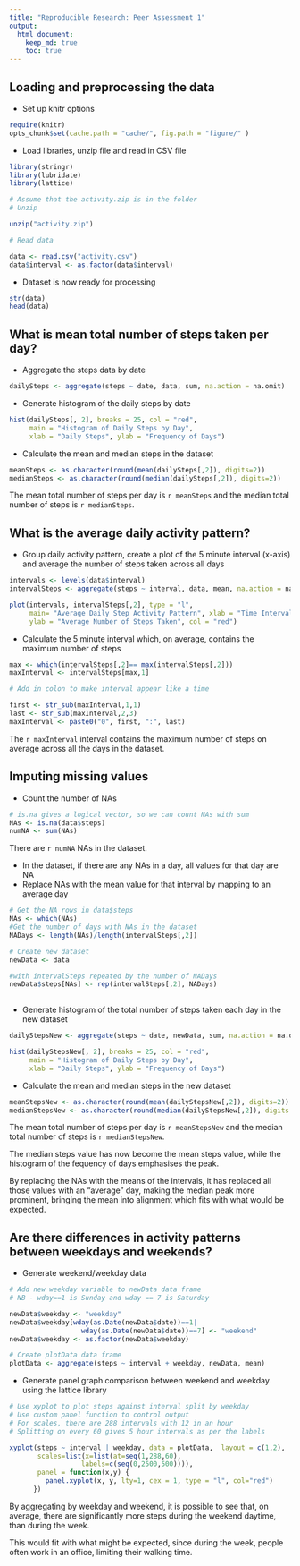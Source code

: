 ```yaml
---
title: "Reproducible Research: Peer Assessment 1"
output: 
  html_document:
    keep_md: true
    toc: true
---
```


## Loading and preprocessing the data

* Set up knitr options

```r
require(knitr)
opts_chunk$set(cache.path = "cache/", fig.path = "figure/" )

```


* Load libraries, unzip file and read in CSV file

```r

library(stringr)
library(lubridate)
library(lattice)

# Assume that the activity.zip is in the folder
# Unzip

unzip("activity.zip")

# Read data

data <- read.csv("activity.csv")
data$interval <- as.factor(data$interval)

```

* Dataset is now ready for processing

```r

str(data)
head(data)

```


## What is mean total number of steps taken per day?

* Aggregate the steps data by date

```r

dailySteps <- aggregate(steps ~ date, data, sum, na.action = na.omit)

```

* Generate histogram of the daily steps by date

```r

hist(dailySteps[, 2], breaks = 25, col = "red", 
     main = "Histogram of Daily Steps by Day", 
     xlab = "Daily Steps", ylab = "Frequency of Days")

```

* Calculate the mean and median steps in the dataset

```r

meanSteps <- as.character(round(mean(dailySteps[,2]), digits=2))
medianSteps <- as.character(round(median(dailySteps[,2]), digits=2))

```

The mean total number of steps per day is `r meanSteps` and the median total 
number of steps is `r medianSteps`.

## What is the average daily activity pattern?

* Group daily activity pattern, create a plot of the 5 minute interval (x-axis) 
and average the number of steps taken across all days

```r

intervals <- levels(data$interval)
intervalSteps <- aggregate(steps ~ interval, data, mean, na.action = na.omit)

plot(intervals, intervalSteps[,2], type = "l", 
     main= "Average Daily Step Activity Pattern", xlab = "Time Interval", 
     ylab = "Average Number of Steps Taken", col = "red")

```

* Calculate the 5 minute interval which, on average, contains the maximum number 
of steps

```r

max <- which(intervalSteps[,2]== max(intervalSteps[,2]))
maxInterval <- intervalSteps[max,1]

# Add in colon to make interval appear like a time

first <- str_sub(maxInterval,1,1)
last <- str_sub(maxInterval,2,3)
maxInterval <- paste0("0", first, ":", last)

```

The `r maxInterval` interval contains the maximum number of steps on average 
across all the days in the dataset.

## Imputing missing values

* Count the number of NAs

```r

# is.na gives a logical vector, so we can count NAs with sum
NAs <- is.na(data$steps)
numNA <- sum(NAs)

```

There are `r numNA` NAs in the dataset.

* In the dataset, if there are any NAs in a day, all values for that day are NA
* Replace NAs with the mean value for that interval by mapping to an average day

```r

# Get the NA rows in data$steps
NAs <- which(NAs)
#Get the number of days with NAs in the dataset
NADays <- length(NAs)/length(intervalSteps[,2])

# Create new dataset 
newData <- data

#with intervalSteps repeated by the number of NADays
newData$steps[NAs] <- rep(intervalSteps[,2], NADays)
  
```

* Generate histogram of the total number of steps taken each day in the new 
dataset

```r

dailyStepsNew <- aggregate(steps ~ date, newData, sum, na.action = na.omit)

hist(dailyStepsNew[, 2], breaks = 25, col = "red", 
     main = "Histogram of Daily Steps by Day", 
     xlab = "Daily Steps", ylab = "Frequency of Days")


```

* Calculate the mean and median steps in the new dataset

```r

meanStepsNew <- as.character(round(mean(dailyStepsNew[,2]), digits=2))
medianStepsNew <- as.character(round(median(dailyStepsNew[,2]), digits = 2))

```

The mean total number of steps per day is `r meanStepsNew` and the median total
number of steps is `r medianStepsNew`.

The median steps value has now become the mean steps value, while the histogram
of the fequency of days emphasises the peak. 

By replacing the NAs with the means of the intervals, it has replaced all those 
values with an "average" day, making the median peak more prominent, bringing 
the mean into alignment which fits with what would be expected.

## Are there differences in activity patterns between weekdays and weekends?

* Generate weekend/weekday data

```r

# Add new weekday variable to newData data frame
# NB - wday==1 is Sunday and wday == 7 is Saturday

newData$weekday <- "weekday"
newData$weekday[wday(as.Date(newData$date))==1|
                  wday(as.Date(newData$date))==7] <- "weekend"
newData$weekday <- as.factor(newData$weekday)

# Create plotData data frame
plotData <- aggregate(steps ~ interval + weekday, newData, mean)

```

* Generate panel graph comparison between weekend and weekday
using the lattice library

```r
# Use xyplot to plot steps against interval split by weekday
# Use custom panel function to control output
# For scales, there are 288 intervals with 12 in an hour
# Splitting on every 60 gives 5 hour intervals as per the labels

xyplot(steps ~ interval | weekday, data = plotData,  layout = c(1,2),
       scales=list(x=list(at=seq(1,288,60), 
                  labels=c(seq(0,2500,500)))),
       panel = function(x,y) {
         panel.xyplot(x, y, lty=1, cex = 1, type = "l", col="red")
      })


```

By aggregating by weekday and weekend, it is possible to see that, on average,
there are significantly more steps during the weekend daytime, than during the
week. 

This would fit with what might be expected, since during the week, people often
work in an office, limiting their walking time.
